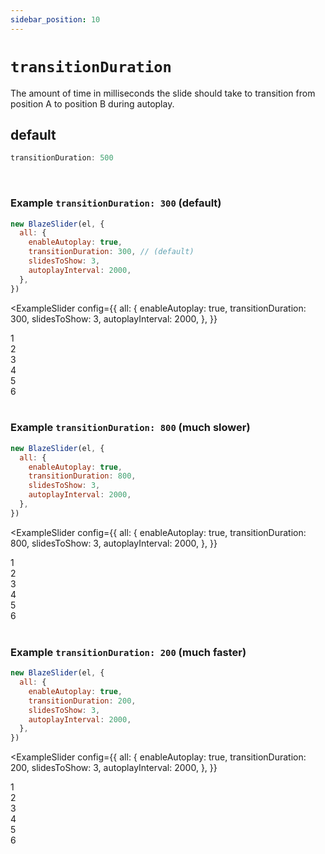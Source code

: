 ```yaml
---
sidebar_position: 10
---
```


# `transitionDuration`


The amount of time in milliseconds the slide should take to transition from position A to position B during autoplay.

## default

```typescript
transitionDuration: 500
```

<br />

### Example `transitionDuration: 300` (default)

```javascript
new BlazeSlider(el, {
  all: {
    enableAutoplay: true,
    transitionDuration: 300, // (default)
    slidesToShow: 3,
    autoplayInterval: 2000,
  },
})
```

<ExampleSlider
  config={{
    all: {
      enableAutoplay: true,
      transitionDuration: 300,
      slidesToShow: 3,
      autoplayInterval: 2000,
    },
  }}
>
  <div> 1 </div>
  <div> 2 </div>
  <div> 3 </div>
  <div> 4 </div>
  <div> 5 </div>
  <div> 6 </div>
</ExampleSlider>

<br />

### Example `transitionDuration: 800` (much slower)

```javascript
new BlazeSlider(el, {
  all: {
    enableAutoplay: true,
    transitionDuration: 800,
    slidesToShow: 3,
    autoplayInterval: 2000,
  },
})
```

<ExampleSlider
  config={{
    all: {
      enableAutoplay: true,
      transitionDuration: 800,
      slidesToShow: 3,
      autoplayInterval: 2000,
    },
  }}
>
  <div> 1 </div>
  <div> 2 </div>
  <div> 3 </div>
  <div> 4 </div>
  <div> 5 </div>
  <div> 6 </div>
</ExampleSlider>

<br />

### Example `transitionDuration: 200` (much faster)

```javascript
new BlazeSlider(el, {
  all: {
    enableAutoplay: true,
    transitionDuration: 200,
    slidesToShow: 3,
    autoplayInterval: 2000,
  },
})
```

<ExampleSlider
  config={{
    all: {
      enableAutoplay: true,
      transitionDuration: 200,
      slidesToShow: 3,
      autoplayInterval: 2000,
    },
  }}
>
  <div> 1 </div>
  <div> 2 </div>
  <div> 3 </div>
  <div> 4 </div>
  <div> 5 </div>
  <div> 6 </div>
</ExampleSlider>

<br />
